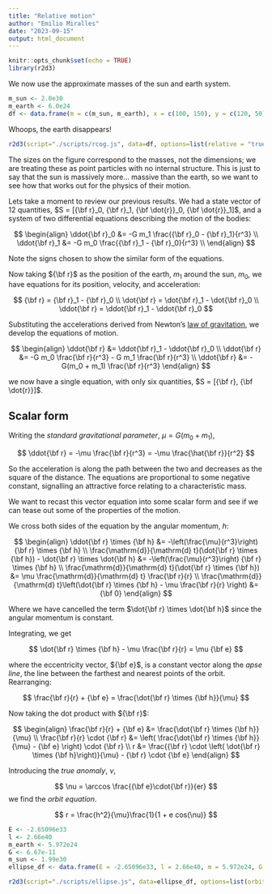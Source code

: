 ```yaml
---
title: "Relative motion"
author: "Emilio Miralles"
date: "2023-09-15"
output: html_document
---
```


```r
knitr::opts_chunk$set(echo = TRUE)
library(r2d3)
```

We now use the approximate masses of the sun and earth system.

```r
m_sun <- 2.0e30
m_earth <- 6.0e24
df <- data.frame(m = c(m_sun, m_earth), x = c(100, 150), y = c(120, 50))
```

Whoops, the earth disappears!

```r
r2d3(script="./scripts/rcog.js", data=df, options=list(relative = "true", masses = "true"))
```

The sizes on the figure correspond to the masses, not the dimensions; we are treating these as point particles with no internal structure. This is just to say that the sun is massively more... massive than the earth, so we want to see how that works out for the physics of their motion.

Lets take a moment to review our previous results. We had a state vector of 12 quantities, $S = [{\bf r}_0, {\bf r}_1, {\bf \dot{r}}_0, {\bf \dot{r}}_1]$, and a system of two differential equations describing the motion of the bodies:

$$
\begin{align}
\ddot{\bf r}_0 &= -G m_1 \frac{{\bf r}_0 - {\bf r}_1}{r^3} \\
\ddot{\bf r}_1 &= -G m_0 \frac{{\bf r}_1 - {\bf r}_0}{r^3} \\
\end{align}
$$

Note the signs chosen to show the similar form of the equations.

Now taking ${\bf r}$ as the position of the earth, $m_1$ around the sun, $m_0$, we have equations for its position, velocity, and acceleration:

$$
{\bf r} = {\bf r}_1 - {\bf r}_0 \\
\dot{\bf r} = \dot{\bf r}_1 - \dot{\bf r}_0 \\
\ddot{\bf r} = \ddot{\bf r}_1 - \ddot{\bf r}_0
$$

Substituting the accelerations derived from Newton's [law of gravitation](https://en.wikipedia.org/wiki/Newton%27s_law_of_universal_gravitation), we develop the equations of motion.

$$
\begin{align}
\ddot{\bf r} &= \ddot{\bf r}_1 - \ddot{\bf r}_0 \\
\ddot{\bf r} &= -G m_0 \frac{\bf r}{r^3} - G m_1 \frac{\bf r}{r^3} \\
\ddot{\bf r} &= -G(m_0 + m_1) \frac{\bf r}{r^3}
\end{align}
$$

we now have a single equation, with only six quantities, $S = [{\bf r}, {\bf \dot{r}}]$.

## Scalar form

Writing the *standard gravitational parameter*, $\mu = G(m_0 + m_1)$,

$$
\ddot{\bf r} = -\mu \frac{\bf r}{r^3} = -\mu \frac{\hat{\bf r}}{r^2}
$$

So the acceleration is along the path between the two and decreases as the square of the distance. The equations are proportional to some negative constant, signalling an attractive force relating to a characteristic mass.

We want to recast this vector equation into some scalar form and see if we can tease out some of the properties of the motion.

We cross both sides of the equation by the angular momentum, $h$:

$$
\begin{align}
\ddot{\bf r} \times {\bf h} &= -\left(\frac{\mu}{r^3}\right) {\bf r} \times {\bf h} \\
\frac{\mathrm{d}}{\mathrm{d} t}(\dot{\bf r} \times {\bf h}) - \dot{\bf r} \times \dot{\bf h} &= -\left(\frac{\mu}{r^3}\right) {\bf r} \times {\bf h} \\
\frac{\mathrm{d}}{\mathrm{d} t}(\dot{\bf r} \times {\bf h}) &= \mu \frac{\mathrm{d}}{\mathrm{d} t} \frac{\bf r}{r} \\
\frac{\mathrm{d}}{\mathrm{d} t}\left(\dot{\bf r} \times {\bf h} - \mu \frac{\bf r}{r} \right) &= {\bf 0}
\end{align}
$$

Where we have cancelled the term $\dot{\bf r} \times \dot{\bf h}$ since the angular momentum is constant.

Integrating, we get

$$
\dot{\bf r} \times {\bf h} - \mu \frac{\bf r}{r} = \mu {\bf e}
$$

where the eccentricity vector, ${\bf e}$, is a constant vector along the *apse line*, the line between the farthest and nearest points of the orbit. Rearranging:

$$
\frac{\bf r}{r} + {\bf e} = \frac{\dot{\bf r} \times {\bf h}}{\mu}
$$

Now taking the dot product with ${\bf r}$:

$$
\begin{align}
\frac{\bf r}{r} + {\bf e} &= \frac{\dot{\bf r} \times {\bf h}}{\mu} \\
\frac{\bf r}{r} \cdot {\bf r} &= \left( \frac{\dot{\bf r} \times {\bf h}}{\mu} - {\bf e} \right) \cdot {\bf r} \\
r &= \frac{{\bf r} \cdot \left( \dot{\bf r} \times {\bf h}\right)}{\mu} - {\bf r} \cdot {\bf e}
\end{align}
$$

Introducing the *true anomaly*, $\nu$,

$$
\nu = \arccos \frac{{\bf e}\cdot{\bf r}}{er}
$$
we find the *orbit equation*.

$$
r = \frac{h^2}{\mu}\frac{1}{1 + e cos(\nu)}
$$
```r
E <- -2.65096e33
l <- 2.66e40
m_earth <- 5.972e24
G <- 6.67e-11
m_sun <- 1.99e30
ellipse_df <- data.frame(E = -2.65096e33, l = 2.66e40, m = 5.972e24, G = 6.67e-11, M = 1.99e30)
```

```r
r2d3(script="./scripts/ellipse.js", data=ellipse_df, options=list(orbit = "true"))
```
